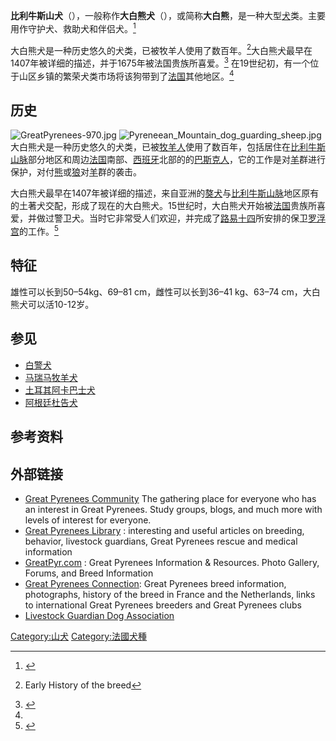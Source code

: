 {{Infobox Dogbreed
| akcgroup = Working
| akcstd = http://www.akc.org/breeds/great_pyrenees/index.cfm
| altname = Great Pyrenees<br />Patou<br />Chien des Pyrénées<br />Chien de Montagne des Pyrénées<br />Montañés del Pirineo<br />Gos de muntanya dels Pirineus
| nicknames = Pyr, PMD
| ankcgroup = Group 6 (Utility)
| ankcstd = http://www.ankc.aust.com/pyrenean.html
| ckcgroup = Group 3 - Working Dogs
| ckcstd = http://www.ckc.ca/Default.aspx?tabid=137&Breed_Code=GEP
| country = [[法国|法国]]/[[西班牙|西班牙]]<ref>http://www.greatpyrenees.com/ {{Wayback|url=http://www.greatpyrenees.com/ |date=20100922014926 }} A profile on the history of the breed</ref>
| fcigroup = 2
| fcinum = 137
| fcisection = 2
| fcistd = http://www.dogdomain.com/fcistandards/fci-137.htm
| image = Pyreneittenkoira.jpg
| kcukgroup = Pastoral
| kcukstd = http://www.thekennelclub.org.uk/item/145
| name = 大白熊犬
| nzkcgroup = Utility
| nzkcstd = http://www.nzkc.org.nz/br668.html
| ukcgroup = Guardian Dogs
| ukcstd = http://mail.ukcdogs.com/UKCweb.nsf/80de88211ee3f2dc8525703f004ccb1e/9c04fee179bdefba85257044005f6b03?OpenDocument
}}

'''比利牛斯山犬'''（{{lang-fr|'''Chien de montagne des Pyrénées'''}}），一般称作'''大白熊犬'''（{{lang-en|'''Great Pyrenees'''}}），或简称'''大白熊'''，是一种大型[[犬|犬]]类。主要用作守护犬、救助犬和伴侣犬。<ref>{{cite web|title=大白熊犬品种介绍排行榜|url=http://www.xunna.com/bang/dongwubang/chongwuzhijia/2010-06-21/170179.html|accessdate=2010-09-23}}{{Dead link|date=2019年5月 |bot=InternetArchiveBot |fix-attempted=yes }}</ref>

大白熊犬是一种历史悠久的犬类，已被牧羊人使用了数百年。<ref>{{cite web |url=http://clubs.akc.org/gpca/gpcabreed.html |title=存档副本 |accessdate=2010-09-23 |deadurl=yes |archiveurl=https://web.archive.org/web/20101002161527/http://clubs.akc.org/gpca/gpcabreed.html |archivedate=2010-10-02 }} Early History of the breed</ref>大白熊犬最早在1407年被详细的描述，并于1675年被法国贵族所喜爱。<ref name="#1">{{Cite web |url=http://www.greatpyrenees.com/history_fr.shtml |title=存档副本 |accessdate=2010-09-23 |archive-date=2010-09-22 |archive-url=https://web.archive.org/web/20100922015411/http://greatpyrenees.com/history_fr.shtml |dead-url=no }}</ref> 在19世纪初，有一个位于山区乡镇的繁荣犬类市场将该狗带到了[[法国|法国]]其他地区。<ref name="#1"/>

== 历史 ==
[[File:GreatPyrenees-970.jpg|thumb]]
[[File:Pyreneean_Mountain_dog_guarding_sheep.jpg|thumb]]
大白熊犬是一种历史悠久的犬类，已被[[牧羊人|牧羊人]]使用了数百年，包括居住在[[比利牛斯山脉|比利牛斯山脉]]部分地区和周边[[法国|法国]]南部、[[西班牙|西班牙]]北部的的[[巴斯克人|巴斯克人]]，它的工作是对[[羊|羊]]群进行保护，对付[[熊|熊]]或[[狼|狼]]对[[羊|羊]]群的袭击。

大白熊犬最早在1407年被详细的描述，来自亚洲的[[獒犬|獒犬]]与[[比利牛斯山脉|比利牛斯山脉]]地区原有的土著犬交配，形成了现在的大白熊犬。15世纪时，大白熊犬开始被[[法国|法国]]贵族所喜爱，并做过警卫犬。当时它非常受人们欢迎，并完成了[[路易十四|路易十四]]所安排的保卫[[罗浮宫|罗浮宫]]的工作。<ref>{{cite web|title=大白熊犬介绍|url=http://www.goinpet.com/chongwudaquan/dabaixiong/200905314868.html|publisher=狗瘾网|accessdate=2010-09-23|date=2009-05-31}}{{dead link|date=2017年12月 |bot=InternetArchiveBot |fix-attempted=yes }}</ref>

== 特征 ==
雄性可以长到50–54kg、69–81 cm，雌性可以长到36–41 kg、63–74 cm，大白熊犬可以活10-12岁。

== 参见 ==
* [[白警犬|白警犬]]
* [[马瑞马牧羊犬|马瑞马牧羊犬]]
* [[土耳其阿卡巴士犬|土耳其阿卡巴士犬]]
* [[阿根廷杜告犬|阿根廷杜告犬]]

== 参考资料 ==
{{reflist}}

== 外部链接 ==
{{Commons|Chien de Montagne des Pyrénées|大白熊犬}}
* [https://web.archive.org/web/20150717203202/http://toppooch.ning.com/ Great Pyrenees Community] The gathering place for everyone who has an interest in Great Pyrenees. Study groups, blogs, and much more with levels of interest for everyone.
* [http://www.sonic.net/~cdlcruz/GPCC/library.htm Great Pyrenees Library]{{Wayback|url=http://www.sonic.net/~cdlcruz/GPCC/library.htm |date=20101007204356 }} : interesting and useful articles on breeding, behavior, livestock guardians, Great Pyrenees rescue and medical information
* [http://www.greatpyr.com GreatPyr.com]{{Wayback|url=http://www.greatpyr.com/ |date=20200806223728 }} : Great Pyrenees Information & Resources. Photo Gallery, Forums, and Breed Information
* [http://www.greatpyrenees.com Great Pyrenees Connection]{{Wayback|url=http://www.greatpyrenees.com/ |date=20100922014926 }}: Great Pyrenees breed information, photographs, history of the breed in France and the Netherlands, links to international Great Pyrenees breeders and Great Pyrenees clubs 
* [https://web.archive.org/web/20191013000015/http://www.lgd.org/ Livestock Guardian Dog Association]
[[Category:山犬|Category:山犬]]
[[Category:法國犬種|Category:法國犬種]]